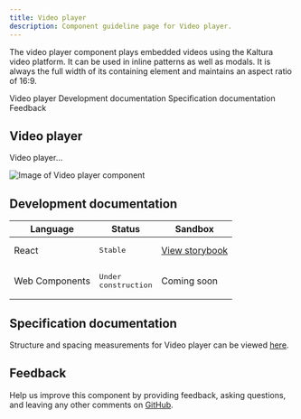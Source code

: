 ```yaml
---
title: Video player
description: Component guideline page for Video player.
---
```


<PageDescription>

The video player component plays embedded videos using the Kaltura video platform. It can be used in inline patterns as well as modals. It is always the full width of its containing element and maintains an aspect ratio of 16:9.

</PageDescription>

<AnchorLinks>

<AnchorLink>Video player</AnchorLink>
<AnchorLink>Development documentation</AnchorLink>
<AnchorLink>Specification documentation</AnchorLink>
<AnchorLink>Feedback</AnchorLink>

</AnchorLinks>

## Video player
Video player...

![Image of Video player component](../../images/component/Cardgroup/)


## Development documentation

| Language      | Status        | Sandbox                                                                              |
| ------------- | -----------   | ------------------------------------------------------------------------             |
| React         | <div><span class="bx--tag bx--tag--green"><pre>Stable</pre></span></div>        | [View storybook](https://ibmdotcom-react.mybluemix.net/?path=/story/components-videoplayer--default)     |
| Web Components       | <div><span class="bx--tag bx--tag--cool-gray"><pre>Under construction</pre></span></div>  | Coming soon |

## Specification documentation

Structure and spacing measurements for Video player can be viewed [here]().

## Feedback

Help us improve this component by providing feedback, asking questions, and leaving any other comments on [GitHub]().
